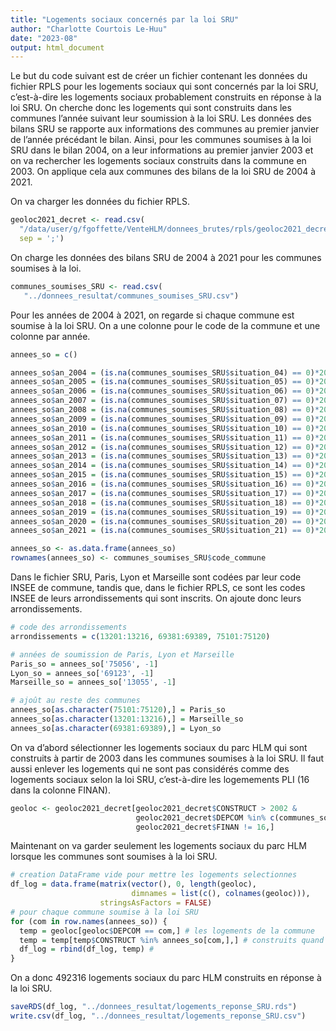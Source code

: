 ```yaml
---
title: "Logements sociaux concernés par la loi SRU"
author: "Charlotte Courtois Le-Huu"
date: "2023-08"
output: html_document
---
```


Le but du code suivant est de créer un fichier contenant les données du fichier RPLS pour les logements sociaux qui sont concernés par la loi SRU, c'est-à-dire les logements sociaux probablement construits en réponse à la loi SRU. On cherche donc les logements qui sont construits dans les communes l'année suivant leur soumission à la loi SRU. Les données des bilans SRU se rapporte aux informations des communes au premier janvier de l'année précédant le bilan. Ainsi, pour les communes soumises à la loi SRU dans le bilan 2004, on a leur informations au premier janvier 2003 et on va rechercher les logements sociaux construits dans la commune en 2003. On applique cela aux communes des bilans de la loi SRU de 2004 à 2021.


On va charger les données du fichier RPLS.
```r
geoloc2021_decret <- read.csv(
  "/data/user/g/fgoffette/VenteHLM/donnees_brutes/rpls/geoloc2021_decret.csv", 
  sep = ';')
```

On charge les données des bilans SRU de 2004 à 2021 pour les communes soumises à la loi.
```r
communes_soumises_SRU <- read.csv(
   "../donnees_resultat/communes_soumises_SRU.csv")
```

Pour les années de 2004 à 2021, on regarde si chaque commune est soumise à la loi SRU. On a une colonne pour le code de la commune et une colonne par année.
```r
annees_so = c()

annees_so$an_2004 = (is.na(communes_soumises_SRU$situation_04) == 0)*2003
annees_so$an_2005 = (is.na(communes_soumises_SRU$situation_05) == 0)*2004
annees_so$an_2006 = (is.na(communes_soumises_SRU$situation_06) == 0)*2005
annees_so$an_2007 = (is.na(communes_soumises_SRU$situation_07) == 0)*2006
annees_so$an_2008 = (is.na(communes_soumises_SRU$situation_08) == 0)*2007
annees_so$an_2009 = (is.na(communes_soumises_SRU$situation_09) == 0)*2008
annees_so$an_2010 = (is.na(communes_soumises_SRU$situation_10) == 0)*2009
annees_so$an_2011 = (is.na(communes_soumises_SRU$situation_11) == 0)*2010
annees_so$an_2012 = (is.na(communes_soumises_SRU$situation_12) == 0)*2011
annees_so$an_2013 = (is.na(communes_soumises_SRU$situation_13) == 0)*2012
annees_so$an_2014 = (is.na(communes_soumises_SRU$situation_14) == 0)*2013
annees_so$an_2015 = (is.na(communes_soumises_SRU$situation_15) == 0)*2014
annees_so$an_2016 = (is.na(communes_soumises_SRU$situation_16) == 0)*2015
annees_so$an_2017 = (is.na(communes_soumises_SRU$situation_17) == 0)*2016
annees_so$an_2018 = (is.na(communes_soumises_SRU$situation_18) == 0)*2017
annees_so$an_2019 = (is.na(communes_soumises_SRU$situation_19) == 0)*2018
annees_so$an_2020 = (is.na(communes_soumises_SRU$situation_20) == 0)*2019
annees_so$an_2021 = (is.na(communes_soumises_SRU$situation_21) == 0)*2020

annees_so <- as.data.frame(annees_so)
rownames(annees_so) <- communes_soumises_SRU$code_commune
```

Dans le fichier SRU, Paris, Lyon et Marseille sont codées par leur code INSEE de commune, tandis que, dans le fichier RPLS, ce sont les codes INSEE de leurs arrondissements qui sont inscrits. On ajoute donc leurs arrondissements.
```r
# code des arrondissements
arrondissements = c(13201:13216, 69381:69389, 75101:75120)

# années de soumission de Paris, Lyon et Marseille
Paris_so = annees_so['75056', -1]
Lyon_so = annees_so['69123', -1]
Marseille_so = annees_so['13055', -1]

# ajoût au reste des communes
annees_so[as.character(75101:75120),] = Paris_so
annees_so[as.character(13201:13216),] = Marseille_so
annees_so[as.character(69381:69389),] = Lyon_so


```

On va d'abord sélectionner les logements sociaux du parc HLM qui sont construits à partir de 2003 dans les communes soumises à la loi SRU. Il faut aussi enlever les logements qui ne sont pas considérés comme des logements sociaux selon la loi SRU, c'est-à-dire les logemements PLI (16 dans la colonne FINAN).

```r
geoloc <- geoloc2021_decret[geoloc2021_decret$CONSTRUCT > 2002 & 
                            geoloc2021_decret$DEPCOM %in% c(communes_soumises_SRU$code_commune, arrondissements) &
                            geoloc2021_decret$FINAN != 16,]
```


Maintenant on va garder seulement les logements sociaux du parc HLM lorsque les communes sont soumises à la loi SRU.
```r
# creation DataFrame vide pour mettre les logements selectionnes
df_log = data.frame(matrix(vector(), 0, length(geoloc), 
                           dimnames = list(c(), colnames(geoloc))), 
                    stringsAsFactors = FALSE)
# pour chaque commune soumise à la loi SRU
for (com in row.names(annees_so)) {
  temp = geoloc[geoloc$DEPCOM == com,] # les logements de la commune
  temp = temp[temp$CONSTRUCT %in% annees_so[com,],] # construits quand la communes est soumise à la loi SRU
  df_log = rbind(df_log, temp) # 
}
```

On a donc 492316 logements sociaux du parc HLM construits en réponse à la loi SRU.

```r
saveRDS(df_log, "../donnees_resultat/logements_reponse_SRU.rds")
write.csv(df_log, "../donnees_resultat/logements_reponse_SRU.csv")
```

